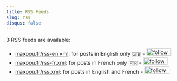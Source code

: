 ```yaml
---
title: RSS Feeds
slug: rss
disqus: false
---
```


3 RSS feeds are available:

* [maxpou.fr/rss-en.xml](/rss-en.xml): for posts in English only 🇬🇧 - <a href='https://feedly.com/i/subscription/feed%2Fhttp%3A%2F%2Fwww.maxpou.fr%2Frss-en.xml' target='blank'><img id='feedlyFollow' src='https://s3.feedly.com/img/follows/feedly-follow-rectangle-flat-small_2x.png' alt='follow me in feedly' width='66' height='20'/></a>
* [maxpou.fr/rss-fr.xml](/rss-fr.xml): for posts in French only 🇫🇷 - <a href='https://feedly.com/i/subscription/feed%2Fhttp%3A%2F%2Fwww.maxpou.fr%2Frss-fr.xml' target='blank'><img id='feedlyFollow' src='https://s3.feedly.com/img/follows/feedly-follow-rectangle-flat-small_2x.png' alt='follow me in feedly' width='66' height='20'/></a>
* [maxpou.fr/rss.xml](/rss.xml): for posts in English and French - <a href='https://feedly.com/i/subscription/feed%2Fhttp%3A%2F%2Fwww.maxpou.fr%2Frss.xml' target='blank'><img id='feedlyFollow' src='https://s3.feedly.com/img/follows/feedly-follow-rectangle-flat-small_2x.png' alt='follow me in feedly' width='66' height='20'/></a>
